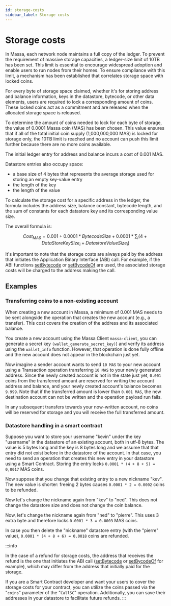 ```yaml
---
id: storage-costs
sidebar_label: Storage costs
---
```


# Storage costs

In Massa, each network node maintains a full copy of the ledger.
To prevent the requirement of massive storage capacities, a ledger-size limit of 10TB has been set.
This limit is essential to encourage widespread adoption and enable users to run nodes from their homes.
To ensure compliance with this limit, a mechanism has been established that correlates storage space with locked coins.

For every byte of storage space claimed, whether it's for storing address and balance information,
keys in the datastore, bytecode, or other data elements, users are required to lock a corresponding amount of coins.
These locked coins act as a commitment and are released when the allocated storage space is released.

To determine the amount of coins needed to lock for each byte of storage, the value of 0.0001 Massa coin (MAS) has been chosen.
This value ensures that if all of the total initial coin supply (1,000,000,000 MAS) is locked for storage only,
the 10TB limit is reached and no account can push this limit further because there are no more coins available.

The initial ledger entry for address and balance incurs a cost of 0.001 MAS.

Datastore entries also occupy space:

- a base size of 4 bytes that represents the average storage used for storing an empty key-value entry
- the length of the key
- the length of the value

To calculate the storage cost for a specific address in the ledger, the formula includes the address size, balance constant, bytecode length,
and the sum of constants for each datastore key and its corresponding value size.

The overall formula is:

$$
Cost_{MAS} = 0.001 + 0.0001 * BytecodeSize + 0.0001 * \sum_i (4 + DataStoreKeySize_i + DatastoreValueSize_i)
$$

It's important to note that the storage costs are always paid by the address that initiates the Application Binary Interface (ABI) call.
For example, if the ABI functions [setBytecode](https://as-sdk.docs.massa.net/functions/setBytecode.html) or [setBycodeOf](https://as-sdk.docs.massa.net/functions/setBytecodeOf.html) are used,
the associated storage costs will be charged to the address making the call.

## Examples

### Transferring coins to a non-existing account

When creating a new account in Massa, a minimum of 0.001 MAS needs to be sent alongside the operation that creates the new account (e.g., a transfer).
This cost covers the creation of the address and its associated balance.

You create a new account using the Massa Client `massa-client`, you can generate a secret key `(wallet_generate_secret_key)`) and verify its address using the `wallet_info` function.
However, that operation is done fully offline and the new account does not appear in the blockchain just yet.

Now imagine a sender account wants to send `10 MAS` to your new account using a Transaction operation transferring `10 MAS` to your newly generated address.
Since the newly created account is not in the state just yet,
`0.001` coins from the transferred amount are reserved for writing the account address and balance,
and your newly created account's balance becomes `9.999`.
Note that if the transferred amount is lower than `0.001 MAS`, the new destination account can not be written and the operation payload run fails.

In any subsequent transfers towards your now-written account,
no coins will be reserved for storage and you will receive the full transferred amount.

### Datastore handling in a smart contract

Suppose you want to store your username "kevin" under the key "username" in the datastore of an existing account, both in utf-8 bytes.
The value is 5 bytes long and the key is 8 bytes long and we assume that that entry did not exist before in the datastore of the account.
In that case, you need to send an operation that creates this new entry in your datastore using a Smart Contract.
Storing the entry locks `0.0001 * (4 + 8 + 5) = 0,0017` MAS coins.

Now suppose that you change that existing entry to a new nickname "kev".
The new value is shorter: freeing 2 bytes causes `0.0001 * 2 = 0.0002` coins to be refunded.

Now let's change the nickname again from "kev" to "ned". This does not change the datastore size and does not change the coin balance.

Now, let's change the nickname again from "ned" to "pierre".
This uses 3 extra byte and therefore locks `0.0001 * 3 = 0.0003` MAS coins.

In case you then delete the "nickname" datastore entry (with the "pierre" value),
`0.0001 * (4 + 8 + 6) = 0.0018` coins are refunded.

:::info

In the case of a refund for storage costs, the address that receives the refund is the one that initiates the ABI call
([setBytecode](https://as-sdk.docs.massa.net/functions/setBytecode.html) or [setBycodeOf](https://as-sdk.docs.massa.net/functions/setBytecodeOf.html) for example),
which may differ from the address that initially paid for the storage.

If you are a Smart Contract developer and want your users to cover the storage costs for your contract, you can utilize the coins passed via the "`coins`" parameter of the "`CallSC`" operation.
Additionally, you can save their addresses in your datastore to facilitate future refunds.
:::
